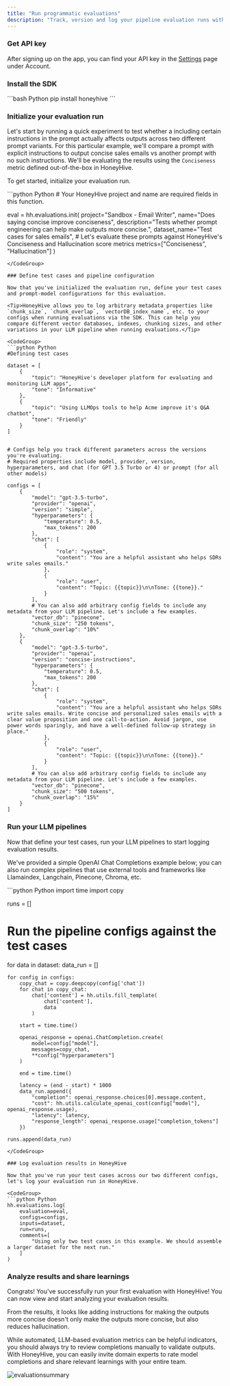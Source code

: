 ```yaml
---
title: "Run programmatic evaluations"
description: "Track, version and log your pipeline evaluation runs with the Python SDK"
---
```



### Get API key

After signing up on the app, you can find your API key in the [Settings](https://app.honeyhive.ai/settings/account) page under Account.

### Install the SDK

<CodeGroup>
```bash Python
pip install honeyhive
```
</CodeGroup>

### Initialize your evaluation run

Let's start by running a quick experiment to test whether a including certain instructions in the prompt actually affects outputs across two different prompt variants. For this particular example, we'll compare a prompt with explicit instructions to output concise sales emails vs another prompt with no such instructions. We'll be evaluating the results using the `Conciseness` metric defined out-of-the-box in HoneyHive. 

To get started, initialize your evaluation run.

<CodeGroup>
```python Python
# Your HoneyHive project and name are required fields in this function.

eval = hh.evaluations.init(
    project="Sandbox - Email Writer",
    name="Does saying concise improve conciseness",
    description="Tests whether prompt engineering can help make outputs more concise.",
    dataset_name="Test cases for sales emails",
    # Let's evaluate these prompts against HoneyHive's Conciseness and Hallucination score metrics
    metrics=["Conciseness", "Hallucination"]
)
```
</CodeGroup>

### Define test cases and pipeline configuration

Now that you've initialized the evaluation run, define your test cases and prompt-model configurations for this evaluation.

<Tip>HoneyHive allows you to log arbitrary metadata properties like `chunk_size`, `chunk_overlap`, `vectorDB_index_name`, etc. to your configs when running evaluations via the SDK. This can help you compare different vector databases, indexes, chunking sizes, and other variations in your LLM pipeline when running evaluations.</Tip>

<CodeGroup>
```python Python
#Defining test cases

dataset = [
    {
        "topic": "HoneyHive's developer platform for evaluating and monitoring LLM apps",
        "tone": "Informative"
    },
    {
        "topic": "Using LLMOps tools to help Acme improve it's Q&A chatbot",
        "tone": "Friendly"
    }
]


# Configs help you track different parameters across the versions you're evaluating.
# Required properties include model, provider, version, hyperparameters, and chat (for GPT 3.5 Turbo or 4) or prompt (for all other models)

configs = [
    {
        "model": "gpt-3.5-turbo",
        "provider": "openai",
        "version": "simple",
        "hyperparameters": {
            "temperature": 0.5,
            "max_tokens": 200
        },
        "chat": [
            {
                "role": "system",
                "content": "You are a helpful assistant who helps SDRs write sales emails."
            },
            {
                "role": "user",
                "content": "Topic: {{topic}}\n\nTone: {{tone}}."
            }
        ],
        # You can also add arbitrary config fields to include any metadata from your LLM pipeline. Let's include a few examples.
        "vector_db": "pinecone",
        "chunk_size": "250 tokens",
        "chunk_overlap": "10%"
    },
    {
        "model": "gpt-3.5-turbo",
        "provider": "openai",
        "version": "concise-instructions",
        "hyperparameters": {
            "temperature": 0.5,
            "max_tokens": 200
        },
        "chat": [
            {
                "role": "system",
                "content": "You are a helpful assistant who helps SDRs write sales emails. Write concise and personalized sales emails with a clear value proposition and one call-to-action. Avoid jargon, use power words sparingly, and have a well-defined follow-up strategy in place."
            },
            {
                "role": "user",
                "content": "Topic: {{topic}}\n\nTone: {{tone}}."
            }
        ],
        # You can also add arbitrary config fields to include any metadata from your LLM pipeline. Let's include a few examples.
        "vector_db": "pinecone",
        "chunk_size": "500 tokens",
        "chunk_overlap": "15%"
    }
]
```
</CodeGroup>

### Run your LLM pipelines

Now that define your test cases, run your LLM pipelines to start logging evaluation results.

<Note>We've provided a simple OpenAI Chat Completions example below; you can also run complex pipelines that use external tools and frameworks like Llamaindex, Langchain, Pinecone, Chroma, etc.</Note>

<CodeGroup>
```python Python
import time
import copy

runs = []

# Run the pipeline configs against the test cases
for data in dataset:
    data_run = []

    for config in configs:
        copy_chat = copy.deepcopy(config['chat'])
        for chat in copy_chat:
            chat['content'] = hh.utils.fill_template(
                chat['content'],
                data
            )

        start = time.time()

        openai_response = openai.ChatCompletion.create(
            model=config["model"],
            messages=copy_chat,
            **config["hyperparameters"]
        )

        end = time.time()

        latency = (end - start) * 1000
        data_run.append({
            "completion": openai_response.choices[0].message.content,
            "cost": hh.utils.calculate_openai_cost(config["model"], openai_response.usage),
            "latency": latency,
            "response_length": openai_response.usage["completion_tokens"]
        })

    runs.append(data_run)
```
</CodeGroup>

### Log evaluation results in HoneyHive

Now that you've run your test cases across our two different configs, let's log your evaluation run in HoneyHive.

<CodeGroup>
```python Python
hh.evaluations.log(
    evaluation=eval,
    configs=configs,
    inputs=dataset,
    run=runs,
    comments=[
        "Using only two test cases in this example. We should assemble a larger dataset for the next run."
    ]
)
```
</CodeGroup>

### Analyze results and share learnings

Congrats! You've successfully run your first evaluation with HoneyHive! You can now view and start analyzing your evaluation results.

From the results, it looks like adding instructions for making the outputs more concise doesn't only make the outputs more concise, but also reduces hallucination. 

<Note>While automated, LLM-based evaluation metrics can be helpful indicators, you should always try to review completions manually to validate outputs. With HoneyHive, you can easily invite domain experts to rate model completions and share relevant learnings with your entire team.</Note>

![evaluationsummary](/images/evaluationsummary.png)
